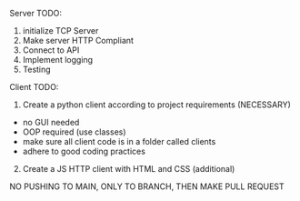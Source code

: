 Server TODO:
1. initialize TCP Server
2. Make server HTTP Compliant
3. Connect to API 
3. Implement logging 
4. Testing

Client TODO:
1. Create a python client according to project requirements (NECESSARY)
  - no GUI needed
  - OOP required (use classes)
  - make sure all client code is in a folder called clients
  - adhere to good coding practices
2. Create a JS HTTP client with HTML and CSS (additional) 


NO PUSHING TO MAIN, ONLY TO BRANCH, THEN MAKE PULL REQUEST